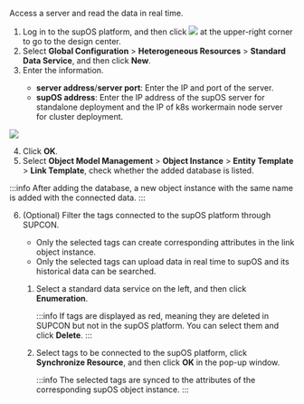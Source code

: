 Access a server and read the data in real time.

1. Log in to the supOS platform, and then click  <img src="https://wordpressfreezonex.oss-accelerate.aliyuncs.com/platform/7.png"/> at the upper-right corner to go to the design center.
2. Select <strong>Global Configuration</strong> > <strong>Heterogeneous Resources</strong> > <strong>Standard Data Service</strong>, and then click <strong>New</strong>.
3. Enter the information.

<ul>
<ul>
<li><strong>server address</strong>/<strong>server port</strong>: Enter the IP and port of the server.</li>
<li><strong>supOS address</strong>: Enter the IP address of the supOS server for standalone deployment and the IP of k8s workermain node server for cluster deployment. </li>
</ul>
</ul>

<img src="https://wordpressfreezonex.oss-accelerate.aliyuncs.com/platform/59.png"/>

4. Click <strong>OK</strong>.
5. Select  <strong>Object Model Management</strong> > <strong>Object Instance</strong> > <strong>Entity Template</strong> > <strong>Link Template</strong>, check whether the added database is listed.

:::info
After adding the database, a new object instance with the same name is added with the connected data.
:::

6. (Optional) Filter the tags connected to the supOS platform through SUPCON.

<ul>
<ul>
<li>Only the selected tags can create corresponding attributes in the link object instance.</li>
<li>Only the selected tags can upload data in real time to supOS and its historical data can be searched.</li>
</ul>
</ul>

<ol>
<ol>
<li>Select a standard data service on the left, and then click <strong>Enumeration</strong>.

:::info
If tags are displayed as red, meaning they are deleted in SUPCON but not in the supOS platform. You can select them and click <strong>Delete</strong>.
:::

</li>
<li>Select tags to be connected to the supOS platform, click <strong>Synchronize Resource</strong>, and then click <strong>OK</strong> in the pop-up window.

:::info
The selected tags are synced to the attributes of the corresponding supOS object instance.
:::

</li>
</ol>
</ol>
